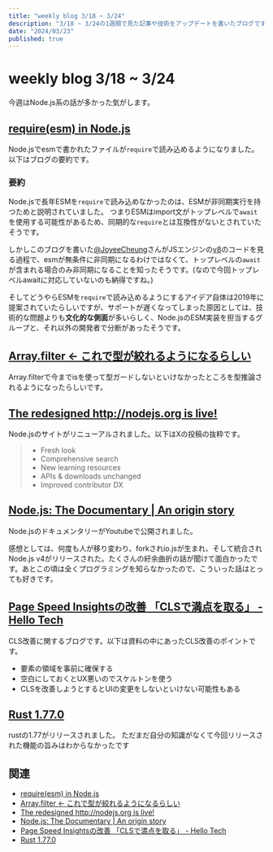 ```yaml
---
title: "weekly blog 3/18 ~ 3/24"
description: "3/18 ~ 3/24の1週間で見た記事や技術をアップデートを書いたブログです"
date: "2024/03/23"
published: true
---
```


# weekly blog 3/18 ~ 3/24

今週はNode.js系の話が多かった気がします。

## [require\(esm\) in Node.js](https://joyeecheung.github.io/blog/2024/03/18/require-esm-in-node-js/)
Node.jsでesmで書かれたファイルが`require`で読み込めるようになりました。
以下はブログの要約です。

### 要約

Node.jsで長年ESMを`require`で読み込めなかったのは、ESMが非同期実行を持つためと説明されていました。
つまりESMはimport文がトップレベルで`await`を使用する可能性があるため、同期的な`require`とは互換性がないとされていたそうです。

しかしこのブログを書いた[@JoyeeCheung](https://twitter.com/JoyeeCheung)さんがJSエンジンの[v8](https://v8.dev/)のコードを見る過程で、esmが無条件に非同期になるわけではなくて、トップレベルの`await`が含まれる場合のみ非同期になることを知ったそうです。(なので今回トップレベルawaitに対応していないのも納得ですね。)

そしてどうやらESMを`require`で読み込めるようにするアイデア自体は2019年に提案されていたらしいですが、サポートが遅くなってしまった原因としては、技術的な問題よりも**文化的な側面**が多いらしく、Node.jsのESM実装を担当するグループと、それ以外の開発者で分断があったそうです。

## [Array.filter ← これで型が絞れるようになるらしい](https://zenn.dev/pipipipipi/articles/d28389ffe985ec)

Array.filterで今までisを使って型ガードしないといけなかったところを型推論されるようになったらしいです。

## [The redesigned http://nodejs.org is live!](https://x.com/nodejs/status/1770134114915823684?s=20)

Node.jsのサイトがリニューアルされました。以下はXの投稿の抜粋です。

> - Fresh look 
> - Comprehensive search 
> - New learning resources 
> - APIs & downloads unchanged 
> - Improved contributor DX  

## [Node.js: The Documentary | An origin story](https://www.youtube.com/watch?v=LB8KwiiUGy0)

Node.jsのドキュメンタリーがYoutubeで公開されました。

感想としては、何度も人が移り変わり、forkされio.jsが生まれ、そして統合されNode.js v4がリリースされた。たくさんの紆余曲折の話が聞けて面白かったです。あとこの頃は全くプログラミングを知らなかったので、こういった話はとっても好きです。

## [Page Speed Insightsの改善 「CLSで満点を取る」 - Hello Tech](https://tech.hello.ai/entry/pagespeed2-cls)

CLS改善に関するブログです。以下は資料の中にあったCLS改善のポイントです。

- 要素の領域を事前に確保する
- 空白にしておくとUX悪いのでスケルトンを使う
- CLSを改善しようとするとUIの変更をしないといけない可能性もある

## [Rust 1.77.0](https://blog.rust-lang.org/2024/03/21/Rust-1.77.0.html)

rustの1.77がリリースされました。
ただまだ自分の知識がなくて今回リリースされた機能の旨みはわからなかったです

## 関連

- [require\(esm\) in Node.js](https://joyeecheung.github.io/blog/2024/03/18/require-esm-in-node-js/)
- [Array.filter ← これで型が絞れるようになるらしい](https://zenn.dev/pipipipipi/articles/d28389ffe985ec)
- [The redesigned http://nodejs.org is live!](https://x.com/nodejs/status/1770134114915823684?s=20)
- [Node.js: The Documentary | An origin story](https://www.youtube.com/watch?v=LB8KwiiUGy0)
- [Page Speed Insightsの改善 「CLSで満点を取る」 - Hello Tech](https://tech.hello.ai/entry/pagespeed2-cls)
- [Rust 1.77.0](https://blog.rust-lang.org/2024/03/21/Rust-1.77.0.html)
